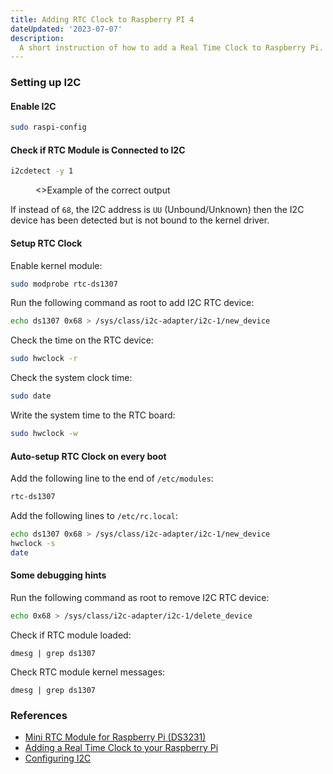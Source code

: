 ```yaml
---
title: Adding RTC Clock to Raspberry PI 4
dateUpdated: '2023-07-07'
description:
  A short instruction of how to add a Real Time Clock to Raspberry Pi.
---
```


### Setting up I2C

#### Enable I2C

```bash
sudo raspi-config
```

#### Check if RTC Module is Connected to I2C

```bash
i2cdetect -y 1
```

<figure>
  <Image
    src="/static/notes/adding-rtc-clock-to-raspberry-pi-4/modprobe-correct-output.png"
    alt=""
    className="!rounded-none"
    priority
  />
  <figcaption>
    <>Example of the correct output</>
  </figcaption>
</figure>

If instead of `68`, the I2C address is `UU` (Unbound/Unknown) then the I2C
device has been detected but is not bound to the kernel driver.

#### Setup RTC Clock

Enable kernel module:

```bash
sudo modprobe rtc-ds1307
```

Run the following command as root to add I2C RTC device:

```bash
echo ds1307 0x68 > /sys/class/i2c-adapter/i2c-1/new_device
```

Check the time on the RTC device:

```bash
sudo hwclock -r
```

Check the system clock time:

```bash
sudo date
```

Write the system time to the RTC board:

```bash
sudo hwclock -w
```

#### Auto-setup RTC Clock on every boot

Add the following line to the end of `/etc/modules`:

```bash
rtc-ds1307
```

Add the following lines to `/etc/rc.local`:

```bash
echo ds1307 0x68 > /sys/class/i2c-adapter/i2c-1/new_device
hwclock -s
date
```

#### Some debugging hints

Run the following command as root to remove I2C RTC device:

```bash
echo 0x68 > /sys/class/i2c-adapter/i2c-1/delete_device
```

Check if RTC module loaded:

```
dmesg | grep ds1307
```

Check RTC module kernel messages:

```
dmesg | grep ds1307
```

### References

- [Mini RTC Module for Raspberry Pi (DS3231)](https://thepihut.com/products/mini-rtc-module-for-raspberry-pi)
- [Adding a Real Time Clock to your Raspberry Pi](https://thepihut.com/blogs/raspberry-pi-tutorials/17209332-adding-a-real-time-clock-to-your-raspberry-pi)
- [Configuring I2C](https://learn.adafruit.com/adafruits-raspberry-pi-lesson-4-gpio-setup/configuring-i2c)
